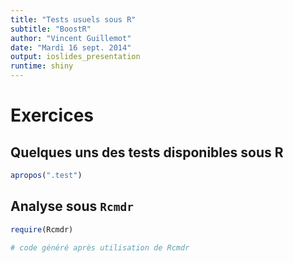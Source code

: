 ```yaml
---
title: "Tests usuels sous R"
subtitle: "BoostR"
author: "Vincent Guillemot"
date: "Mardi 16 sept. 2014"
output: ioslides_presentation
runtime: shiny
---
```


# Exercices

## Quelques uns des tests disponibles sous R {.smaller}

```r
apropos(".test")
```


## Analyse sous `Rcmdr`

```r
require(Rcmdr)
```

```r
# code généré après utilisation de Rcmdr
```




